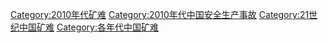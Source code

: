 [[Category:2010年代矿难|Category:2010年代矿难]]
[[Category:2010年代中国安全生产事故|Category:2010年代中国安全生产事故]]
[[Category:21世纪中国矿难|Category:21世纪中国矿难]]
[[Category:各年代中国矿难|Category:各年代中国矿难]]
